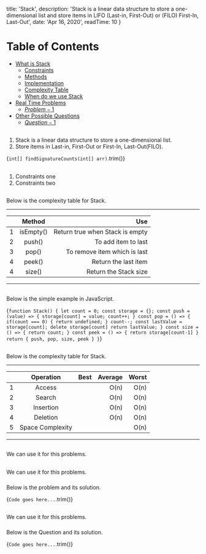 
  title: 'Stack',
  description: 'Stack is a linear data structure to store a one-dimensional list and store items in LIFO (Last-in, First-Out) or (FILO) First-In, Last-Out',
  date: 'Apr 16, 2020',
  readTime: 10
}


Table of Contents
=================

   * [What is Stack](#what-is-stack)
      * [Constraints](#constraints)
      * [Methods](#methods)
      * [Implementation](#implementation)
      * [Complexity Table](#complexity-table)
      * [When do we use Stack](#when-do-we-use-stack)
   * [Real Time Problems](#real-time-problems)
      * [$Problem-1$](#$Problem-1$)
   * [Other Possible Questions](#other-possible-questions)
      * [$Question-1$](#$Question-1$)

## <AnchorLink label="What is Stack" name />
1. Stack is a linear data structure to store a one-dimensional list.
1. Store items in Last-in, First-Out or First-In, Last-Out(FILO).

<CodeBlock>{`
int[] findSignatureCounts(int[] arr)
`.trim()}</CodeBlock>

## <AnchorLink label="Constraints" name />
1. Constraints one
1. Constraints two

## <AnchorLink label="Methods" name />
Below is the complexity table for Stack.

- - -
|    | Method |  Use |
|----------|:-------------:|------:|
| 1 |  isEmpty() | Return true when Stack is empty |
| 2 |  push() | To add item to last |
| 3 |  pop() | To remove item which is last |
| 4 |  peek() | Return the last item |
| 4 |  size() | Return the Stack size |
- - -

## <AnchorLink label="Implementation" name />
Below is the simple example in JavaScript.

<CodeBlock>{`
function Stack() {
  let count = 0;
  const storage = {};
  const push = (value) => {
    storage[count] = value;
    count++;
  }
  const pop = () => {
    if(count === 0) {
      return undefined;
    }
    count--;
    const lastValue = storage[count];
    delete storage[count]
    return lastValue;
  }
  const size = () => {
    return count;
  }
  const peek = () => {
    return storage[count-1]
  }
  return {
    push,
    pop,
    size,
    peek
  }
}
`}</CodeBlock>

## <AnchorLink label="Complexity Table" name />
Below is the complexity table for Stack.

- - -
|    | Operation |  Best |  Average |  Worst |
|----------|:-------------:|------:|------:|------:|
| 1 |  Access |  | O(n) | O(n) |
| 2 |  Search |  | O(n) | O(n) |
| 3 |  Insertion |  | O(n) | O(n) |
| 4 |  Deletion |  | O(n) | O(n) |
| 5 |  Space Complexity |  |  | O(n) |
- - -

## <AnchorLink label="When do we use Stack" name />
We can use it for this problems.

## <AnchorLink label="Real Time Problems" name />
We can use it for this problems.

### <AnchorLink label="$Problem-1$" name />
Below is the problem and its solution.

<CodeBlock>{`
Code goes here...
`.trim()}</CodeBlock>

## <AnchorLink label="Other Possible Questions" name />
We can use it for this problems.

### <AnchorLink label="$Question-1$" name />
Below is the Question and its solution.

<CodeBlock>{`
Code goes here...
`.trim()}</CodeBlock>